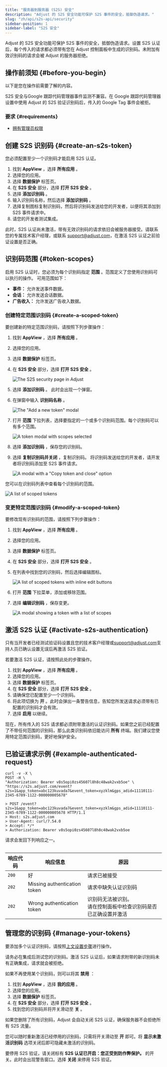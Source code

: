 ```yaml
---
title: "服务器到服务器 (S2S) 安全"
description: "Adjust 的 S2S 安全功能可保护 S2S 事件的安全，抵御伪造请求。"
slug: "zh/api/s2s-api/security"
sidebar-position: 1
sidebar-label: "S2S 安全"
---
```


Adjust 的 S2S 安全功能可保护 S2S 事件的安全，抵御伪造请求。设置 S2S 认证后，每个传入的请求都必须带有您在 Adjust 控制面板中生成的识别码。未附加有效识别码的请求会被 Adjust 的服务器拒绝。

## 操作前须知 {#before-you-begin}

以下是您在操作前需要了解的内容。

<Callout type="warning">

S2S 安全与Google 跟踪代码管理器事件监测不兼容。在 Google 跟踪代码管理器设置中使用 Adjust 的 S2S 验证识别码后，传入的 Google Tag 事件会被拒。

</Callout>

### 要求 {#requirements}

-  [拥有管理员权限](https://help.adjust.com/zh/article/permission-levels)

## 创建 S2S 识别码 {#create-an-s2s-token}

<Callout type="important">

您必须配置至少一个识别码才能启用 S2S 认证。

</Callout>

1. 找到 **AppView** ，选择 **所有应用** 。
2. 选择您的应用。
3. 选择 **数据保护** 标签页。
4. 在 **S2S 安全** 部分，选择 **打开 S2S 安全** 。
5. 选择 **添加识别码** 。
6. 输入识别码名称，然后选择 **添加识别码** 。
7. 选择复制图标复制识别码，然后将识别码发送给您的开发者，以便将其添加到 S2S 事件请求中。
8. 请您的开发者测试集成。

此时，S2S 认证尚未激活，带有无效识别码的请求依旧会被服务器接受。请联系您的专属技术客户经理，或联系 [support@adjust.com](mailto:support@adjust.com)，在激活 S2S 认证之前验证设置是否正确。

## 识别码范围 {#token-scopes}

启用 S2S 认证时，您必须为每个识别码指定 **范围** 。范围定义了您使用识别码可以执行的操作。 可用范围如下：

-  **事件：** 允许发送事件数据。
-  **会话：** 允许发送会话数据。
-  **广告收入：** 允许发送广告收入数据。

### 创建特定范围识别码 {#create-a-scoped-token}

要创建新的特定范围识别码，请按照下列步骤操作：

1. 找到 **AppView** ，选择 **所有应用** 。

2. 选择您的应用。

3. 选择 **数据保护** 标签页。

4. 在 **S2S 安全** 部分，选择 **打开 S2S 安全** 。

   ![The S2S security page in Adjust](@images/s2s/1-s2s-security.png)

5. 选择 **添加识别码** 。 此时会出现一个弹窗。

6. 在弹窗中输入 **识别码名称** 。

   ![The "Add a new token" modal](@images/s2s/2-add-token-modal.png)

7. 打开 **范围** 下拉列表，选择要指定的一个或多个识别码范围。每个识别码可以有多个范围。

   ![A token modal with scopes selected](@images/s2s/3-token-scope-modal.png)

8. 选择 **添加识别码** ，保存您的识别码。

9. 选择 **复制识别码并关闭** ，复制识别码。 将识别码发送给您的开发者，请开发者将识别码添加至 S2S 事件请求。

   ![A modal with a "Copy token and close" option](@images/s2s/4-copy-token.png)

您可以在识别码列表中查看每个识别码的范围。

![A list of scoped tokens](@images/s2s/5-scoped-token-list.png)

### 变更特定范围识别码 {#modify-a-scoped-token}

要修改现有识别码的范围，请按照下列步骤操作：

1. 找到 **AppView** ，选择 **所有应用** 。

2. 选择您的应用。

3. 选择 **数据保护** 标签页。

4. 在 **S2S 安全** 部分，选择 **打开 S2S 安全** 。

5. 在列表中找到您的识别码，然后选择编辑图标。

   ![A list of scoped tokens with inline edit buttons](@images/s2s/5-scoped-token-list.png)

6. 打开 **范围** 下拉菜单，添加或移除范围。

7. 选择 **编辑识别码** ，保存变更。

   ![A modal showing a token with a list of scopes](@images/s2s/6-scoped-token-edit.png)

## 激活 S2S 认证 {#activate-s2s-authentication}

<Callout type="important">

只有当开发者已经测试验证码设置且您的技术客户经理或[support@adjust.com](mailto:support@adjust.com)支持人员已确认设置无误后再激活 S2S 验证。

</Callout>

若要激活 S2S 认证，请按照此处的步骤操作。

1. 找到 **AppView** ，选择 **所有应用** 。
2. 选择您的应用。
3. 选择 **数据保护** 标签页。
4. 在 **S2S 安全** 部分，选择 **打开 S2S 安全** 。
5. 请确保您已配置至少一个识别码。
6. 将此项切换为 **开** 。此时会弹出一条警告信息，告知您所发送请求必须带有已配置的识别码才会有效。
7. 选择 **启用** 以继续。

现在，所有传入的 S2S 请求都必须附带激活的认证识别码。如果您之前已经配置了不带任何范围的识别码，那么此类识别码依旧能访问 **所有** 终端。我们建议您使用特定范围识别码，更好地保护安全。

## 已验证请求示例 {#example-authenticated-request}

```console
curl -v -X \
POST -H \
"Authorization: Bearer v8s5opi0zs45607l8h8c48wak2vxb5oe" \
"https://s2s.adjust.com/event?s2s=1&app_token=abc123kuvada7&event_token=xyzklm&gps_adid=11110111-2345-6789-1122-000000005678"
```

```text
> POST /event?s2s=1&app_token=abc123kuvada7&event_token=xyzklm&gps_adid=11110111-2345-6789-1122-000000005678 HTTP/1.1
> Host: s2s.adjust.com
> User-Agent: curl/7.54.0
> Accept: */*
> Authorization: Bearer v8s5opi0zs45607l8h8c48wak2vxb5oe
```

请求会发回下列响应之一。

<Table>

| 响应代码 | 响应信息                     | 原因                                                                 |
| -------- | ---------------------------- | -------------------------------------------------------------------- |
| `200`    | 好                           | 请求已被接受                                                         |
| `202`    | Missing authentication token | 请求中缺失认证识别码                                                 |
| `202`    | Wrong authentication token   | 识别码无法被识别。<br />请在控制面板中检查识别码是否已正确设置并激活 |

</Table>

## 管理您的识别码 {#manage-your-tokens}

要添加多个认证识别码，请按照[上文设置步骤](#activate-s2s-authentication)进行操作。

<Callout type="note">

请务必在集成后测试您的识别码。激活 S2S 认证后，如果请求附带的新识别码未有正确集成，请求就会被拒绝。

</Callout>

如果不再使用某个识别码，则可以将其 **禁用** ：

1. 找到 **AppView** ，选择 **我的应用** 。
2. 选择您的应用。
3. 选择 **数据保护** 标签页。
4. 在 **S2S 安全** 部分，选择 **打开 S2S 安全** 。
5. 找到您的识别码并将开关滑动至 **关** 。

<Callout type="important">

如果您删除了所有识别码，Adjust 会自动关闭 S2S 认证，确保服务器不会拒绝所有 S2S 流量。

</Callout>

您可以随时重新激活已经停用的识别码，只需将开关滑动至 **开** 即可。将 **显示未激活识别码** 选项关闭后即可隐藏未激活的识别码。

要停用 S2S 验证，请关闭标有 **S2S 认证已开启：您正受到防作弊保护。** 的开关。此时会出现警告窗口。选择 **关闭** 来停用 S2S 验证。
